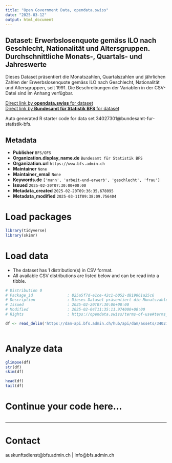 ```yaml
---
title: "Open Government Data, opendata.swiss"
date: "2025-03-12"
output: html_document
---
```


## Dataset: Erwerbslosenquote gemäss ILO nach Geschlecht, Nationalität und Altersgruppen. Durchschnittliche Monats-, Quartals- und Jahreswerte

Dieses Dataset präsentiert die Monatszahlen, Quartalszahlen und jährlichen Zahlen der Erwerbslosenquote gemäss ILO nach Geschlecht, Nationalität und Altersgruppen, seit 1991. Die Beschreibungen der Variablen in der CSV-Datei sind im Anhang verfügbar.

[Direct link by **opendata.swiss** for dataset](https://opendata.swiss/de/dataset/erwerbslosenquote-gemass-ilo-nach-geschlecht-nationalitat-und-altersgruppen-durchschnittliche-m)<br>
[Direct link by **Bundesamt für Statistik BFS** for dataset](https://www.bfs.admin.ch/asset/de/ts-x-03.03.01.03a)

Auto generated R starter code for data set 34027301@bundesamt-fur-statistik-bfs.

## Metadata

- **Publisher** `BFS/OFS`
- **Organization.display_name.de** `Bundesamt für Statistik BFS`
- **Organization.url** `https://www.bfs.admin.ch`
- **Maintainer** `None`
- **Maintainer_email** `None`
- **Keywords.de** `['mann', 'arbeit-und-erwerb', 'geschlecht', 'frau']`
- **Issued** `2025-02-20T07:30:00+00:00`
- **Metadata_created** `2025-02-20T09:36:35.678095`
- **Metadata_modified** `2025-03-11T09:38:09.756404`


# Load packages

```r

library(tidyverse)
library(skimr)

```

# Load data

-   The dataset has 1 distribution(s) in CSV format.
-   All available CSV distributions are listed below and can be read into a tibble.

```r

# Distribution 0
# Package_id               : 825a5f7d-e1ce-42c1-b052-d819061a25c6
# Description              : Dieses Dataset präsentiert die Monatszahlen, Quartalszahlen und jährlichen Zahlen der Erwerbslosenquote gemäss ILO nach Geschlecht, Nationalität und Altersgruppen, seit 1991. Die Beschreibungen der Variablen in der CSV-Datei sind im Anhang verfügbar.
# Issued                   : 2025-02-20T07:30:00+00:00
# Modified                 : 2025-02-04T11:35:11.974000+00:00
# Rights                   : https://opendata.swiss/terms-of-use#terms_by_ask

df <- read_delim('https://dam-api.bfs.admin.ch/hub/api/dam/assets/34027305/master')



```

# Analyze data

```r

glimpse(df)
str(df)
skim(df)

head(df)
tail(df)

```

# Continue your code here...

```r

```

------------------------------------------------------------------------

# Contact

auskunftsdienst@bfs.admin.ch | info@bfs.admin.ch
